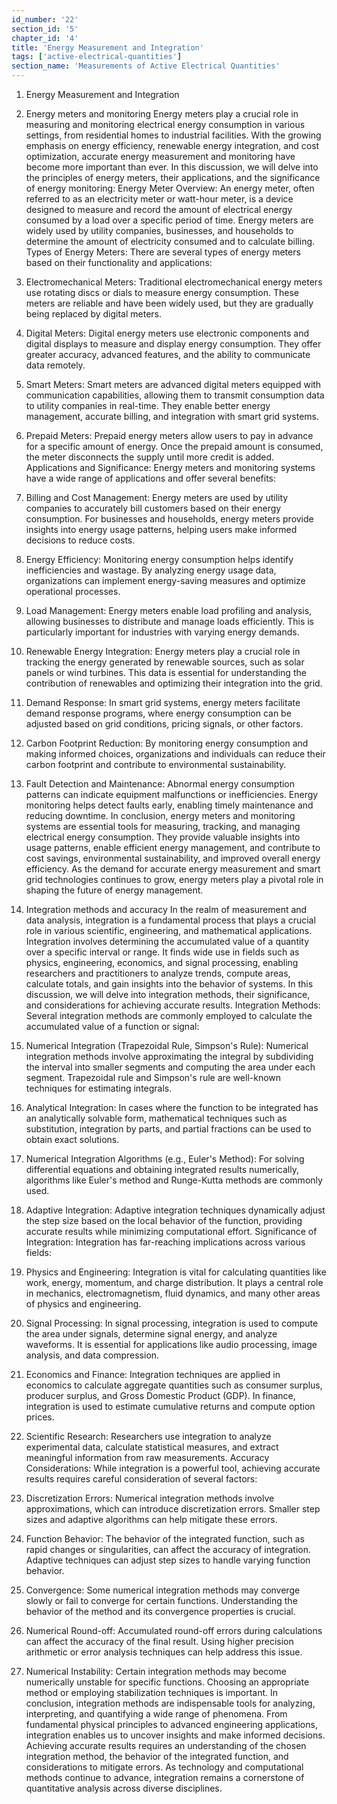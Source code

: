```yaml
---
id_number: '22'
section_id: '5'
chapter_id: '4'
title: 'Energy Measurement and Integration'
tags: ['active-electrical-quantities']
section_name: 'Measurements of Active Electrical Quantities'
---
```


1.	Energy Measurement and Integration
1. Energy meters and monitoring
Energy meters play a crucial role in measuring and monitoring electrical energy consumption in various settings, from residential homes to industrial facilities. With the growing emphasis on energy efficiency, renewable energy integration, and cost optimization, accurate energy measurement and monitoring have become more important than ever. In this discussion, we will delve into the principles of energy meters, their applications, and the significance of energy monitoring:
Energy Meter Overview: An energy meter, often referred to as an electricity meter or watt-hour meter, is a device designed to measure and record the amount of electrical energy consumed by a load over a specific period of time. Energy meters are widely used by utility companies, businesses, and households to determine the amount of electricity consumed and to calculate billing.
Types of Energy Meters: There are several types of energy meters based on their functionality and applications:
1.	Electromechanical Meters: Traditional electromechanical energy meters use rotating discs or dials to measure energy consumption. These meters are reliable and have been widely used, but they are gradually being replaced by digital meters.
2.	Digital Meters: Digital energy meters use electronic components and digital displays to measure and display energy consumption. They offer greater accuracy, advanced features, and the ability to communicate data remotely.
3.	Smart Meters: Smart meters are advanced digital meters equipped with communication capabilities, allowing them to transmit consumption data to utility companies in real-time. They enable better energy management, accurate billing, and integration with smart grid systems.
4.	Prepaid Meters: Prepaid energy meters allow users to pay in advance for a specific amount of energy. Once the prepaid amount is consumed, the meter disconnects the supply until more credit is added.
Applications and Significance: Energy meters and monitoring systems have a wide range of applications and offer several benefits:
1.	Billing and Cost Management: Energy meters are used by utility companies to accurately bill customers based on their energy consumption. For businesses and households, energy meters provide insights into energy usage patterns, helping users make informed decisions to reduce costs.
2.	Energy Efficiency: Monitoring energy consumption helps identify inefficiencies and wastage. By analyzing energy usage data, organizations can implement energy-saving measures and optimize operational processes.
3.	Load Management: Energy meters enable load profiling and analysis, allowing businesses to distribute and manage loads efficiently. This is particularly important for industries with varying energy demands.
4.	Renewable Energy Integration: Energy meters play a crucial role in tracking the energy generated by renewable sources, such as solar panels or wind turbines. This data is essential for understanding the contribution of renewables and optimizing their integration into the grid.
5.	Demand Response: In smart grid systems, energy meters facilitate demand response programs, where energy consumption can be adjusted based on grid conditions, pricing signals, or other factors.
6.	Carbon Footprint Reduction: By monitoring energy consumption and making informed choices, organizations and individuals can reduce their carbon footprint and contribute to environmental sustainability.
7.	Fault Detection and Maintenance: Abnormal energy consumption patterns can indicate equipment malfunctions or inefficiencies. Energy monitoring helps detect faults early, enabling timely maintenance and reducing downtime.
In conclusion, energy meters and monitoring systems are essential tools for measuring, tracking, and managing electrical energy consumption. They provide valuable insights into usage patterns, enable efficient energy management, and contribute to cost savings, environmental sustainability, and improved overall energy efficiency. As the demand for accurate energy measurement and smart grid technologies continues to grow, energy meters play a pivotal role in shaping the future of energy management.

2. Integration methods and accuracy
In the realm of measurement and data analysis, integration is a fundamental process that plays a crucial role in various scientific, engineering, and mathematical applications. Integration involves determining the accumulated value of a quantity over a specific interval or range. It finds wide use in fields such as physics, engineering, economics, and signal processing, enabling researchers and practitioners to analyze trends, compute areas, calculate totals, and gain insights into the behavior of systems. In this discussion, we will delve into integration methods, their significance, and considerations for achieving accurate results.
Integration Methods: Several integration methods are commonly employed to calculate the accumulated value of a function or signal:
1.	Numerical Integration (Trapezoidal Rule, Simpson's Rule): Numerical integration methods involve approximating the integral by subdividing the interval into smaller segments and computing the area under each segment. Trapezoidal rule and Simpson's rule are well-known techniques for estimating integrals.
2.	Analytical Integration: In cases where the function to be integrated has an analytically solvable form, mathematical techniques such as substitution, integration by parts, and partial fractions can be used to obtain exact solutions.
3.	Numerical Integration Algorithms (e.g., Euler's Method): For solving differential equations and obtaining integrated results numerically, algorithms like Euler's method and Runge-Kutta methods are commonly used.
4.	Adaptive Integration: Adaptive integration techniques dynamically adjust the step size based on the local behavior of the function, providing accurate results while minimizing computational effort.
Significance of Integration: Integration has far-reaching implications across various fields:
1.	Physics and Engineering: Integration is vital for calculating quantities like work, energy, momentum, and charge distribution. It plays a central role in mechanics, electromagnetism, fluid dynamics, and many other areas of physics and engineering.
2.	Signal Processing: In signal processing, integration is used to compute the area under signals, determine signal energy, and analyze waveforms. It is essential for applications like audio processing, image analysis, and data compression.
3.	Economics and Finance: Integration techniques are applied in economics to calculate aggregate quantities such as consumer surplus, producer surplus, and Gross Domestic Product (GDP). In finance, integration is used to estimate cumulative returns and compute option prices.
4.	Scientific Research: Researchers use integration to analyze experimental data, calculate statistical measures, and extract meaningful information from raw measurements.
Accuracy Considerations: While integration is a powerful tool, achieving accurate results requires careful consideration of several factors:
1.	Discretization Errors: Numerical integration methods involve approximations, which can introduce discretization errors. Smaller step sizes and adaptive algorithms can help mitigate these errors.
2.	Function Behavior: The behavior of the integrated function, such as rapid changes or singularities, can affect the accuracy of integration. Adaptive techniques can adjust step sizes to handle varying function behavior.
3.	Convergence: Some numerical integration methods may converge slowly or fail to converge for certain functions. Understanding the behavior of the method and its convergence properties is crucial.
4.	Numerical Round-off: Accumulated round-off errors during calculations can affect the accuracy of the final result. Using higher precision arithmetic or error analysis techniques can help address this issue.
5.	Numerical Instability: Certain integration methods may become numerically unstable for specific functions. Choosing an appropriate method or employing stabilization techniques is important.
In conclusion, integration methods are indispensable tools for analyzing, interpreting, and quantifying a wide range of phenomena. From fundamental physical principles to advanced engineering applications, integration enables us to uncover insights and make informed decisions. Achieving accurate results requires an understanding of the chosen integration method, the behavior of the integrated function, and considerations to mitigate errors. As technology and computational methods continue to advance, integration remains a cornerstone of quantitative analysis across diverse disciplines.



